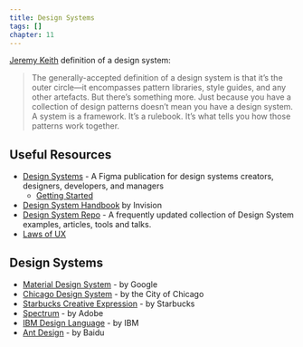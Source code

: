 ```yaml
---
title: Design Systems
tags: []
chapter: 11
---
```


[Jeremy Keith](https://adactio.com/journal/13844) definition of a design system:

> The generally-accepted definition of a design system is that it’s the outer circle—it encompasses pattern libraries, style guides, and any other artefacts. But there’s something more. Just because you have a collection of design patterns doesn’t mean you have a design system. A system is a framework. It’s a rulebook. It’s what tells you how those patterns work together.

## Useful Resources

- [Design Systems](https://www.designsystems.com/) - A Figma publication for design systems creators, designers, developers, and managers
  - [Getting Started](https://www.designsystems.com/sections/getting-started/)
- [Design System Handbook](https://www.designbetter.co/design-systems-handbook) by Invision
- [Design System Repo](https://designsystemsrepo.com/) - A frequently updated collection of Design System examples, articles, tools and talks.
- [Laws of UX](https://lawsofux.com/)

## Design Systems

- [Material Design System](https://material.io/) - by Google
- [Chicago Design System](https://design.chicago.gov/) - by the City of Chicago
- [Starbucks Creative Expression](https://creative.starbucks.com/) - by Starbucks
- [Spectrum](https://spectrum.adobe.com/) - by Adobe
- [IBM Design Language](https://www.ibm.com/design/language/) - by IBM
- [Ant Design](https://ant.design/) - by Baidu
